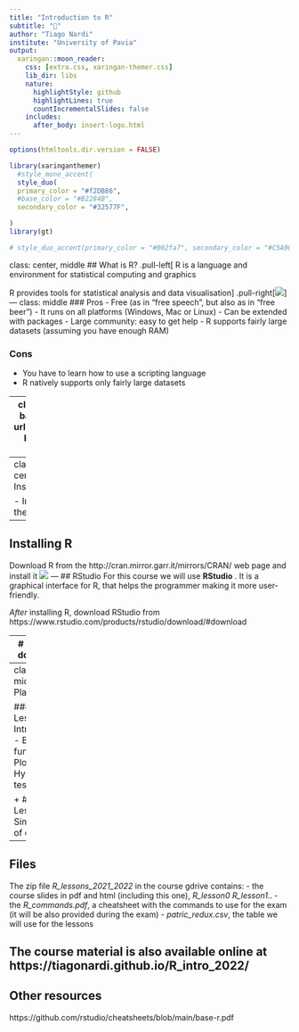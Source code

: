 ```yaml
---
title: "Introduction to R"
subtitle: "🧉"
author: "Tiago Nardi"
institute: "University of Pavia"
output:
  xaringan::moon_reader:
    css: [extra.css, xaringan-themer.css]
    lib_dir: libs
    nature:
      highlightStyle: github
      highlightLines: true
      countIncrementalSlides: false
    includes:
      after_body: insert-logo.html
---
```

```r
options(htmltools.dir.version = FALSE)

```
```r
library(xaringanthemer)
  #style_mono_accent(
  style_duo(
  primary_color = "#f2DB86",
  #base_color = "#B2284B",
  secondary_color = "#32577F",

)
library(gt)

# style_duo_accent(primary_color = "#002fa7", secondary_color = "#C5A900")

```

class: center, middle
## What is R?
.pull-left[
R is a language and environment for statistical computing and graphics

R provides tools for statistical analysis and data visualisation]
.pull-right[![](img/rstudio_t.png)]
---
class: middle
### Pros
- Free (as in "free speech", but also as in "free beer")
- It runs on all platforms (Windows, Mac or Linux)
- Can be extended with packages
- Large community: easy to get help
- R supports fairly large datasets (assuming you have enough RAM)

### Cons
- You have to learn how to use a scripting language
- R natively supports only fairly large datasets 

---
class: center, middle
background-image: url("img/coniglio.jpg")
background-size: contain

.pull-left[
## Aim: coding in R without being too scared]
---
class: inverse, middle, center
# Installation
- Installing R

- Installing RStudio, the graphical interface
---
## Installing R
Download R from the http://cran.mirror.garr.it/mirrors/CRAN/ web page and install it
![](img/r_install1.png)
---
## RStudio
For this course we will use __RStudio__ . It is a graphical interface for R, that helps the programmer making it more user-friendly.

*After* installing R, download RStudio from https://www.rstudio.com/products/rstudio/download/#download

---
# RStudio download

![](img/rstudio_download.png)
---
class: middle
## Plan

#### 4 Lessons
- Introduction
- Basic functions
- Plotting
- Hypothesis testing

+
#### 1 Lesson
- Simulation of exam
---
## Files

The zip file *R_lessons_2021_2022* in the course gdrive contains:
- the course slides in pdf and html (including this one), *R_lesson0* *R_lesson1*..
- the *R_commands.pdf*, a cheatsheet with the commands to use for the exam (it will be also provided during the exam)
- *patric_redux.csv*, the table we will use for the lessons

The course material is also available online at https://tiagonardi.github.io/R_intro_2022/
---
## Other resources

https://github.com/rstudio/cheatsheets/blob/main/base-r.pdf
